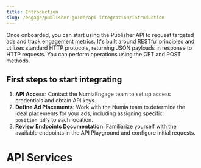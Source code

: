 ```yaml
---
title: Introduction
slug: /engage/publisher-guide/api-integration/introduction
---
```


Once onboarded, you can start using the Publisher API to request targeted ads and track engagement metrics. It's built around RESTful principles and utilizes standard HTTP protocols, returning JSON payloads in response to HTTP requests. You can perform operations using the GET and POST methods.

## First steps to start integrating
1. **API Access**: Contact the NumiaEngage team to set up access credentials and obtain API keys.
2. **Define Ad Placements**: Work with the Numia team to determine the ideal placements for your ads, including assigning specific `position_id`'s to each location.
3. **Review Endpoints Documentation**: Familiarize yourself with the available endpoints in the API Playground and configure initial requests.


# API Services

<CardList cols={3}>

<Card 
  title="Get Campaign for Address with Different Cointypes​"
  icon="arrow-square-up-right"
  iconType='regular'
/>

<Card 
  title="Get Campaign for an Address​" 
  icon="arrow-square-up-right"
  iconType='regular'
/>

<Card 
  title="Redirect Link Click" 
  icon="arrow-square-up-right"
  iconType='regular'
/>

</CardList>